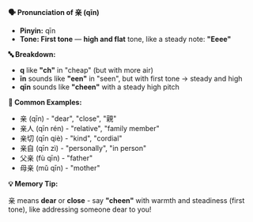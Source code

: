 **🗣️ Pronunciation of 亲 (qīn)**

- **Pinyin:** qīn
- **Tone: First tone** — **high and flat** tone, like a steady note: **"Eeee"**

**🔤 Breakdown:**

- **q** like **"ch"** in "cheap" (but with more air)
- **īn** sounds like **"een"** in "seen", but with first tone → steady and high
- **qīn** sounds like **"cheen"** with a steady high pitch

**📝 Common Examples:**

- 亲 (qīn) - "dear", "close", "親"
- 亲人 (qīn rén) - "relative", "family member"
- 亲切 (qīn qiè) - "kind", "cordial"
- 亲自 (qīn zì) - "personally", "in person"
- 父亲 (fù qīn) - "father"
- 母亲 (mǔ qīn) - "mother"

**💡 Memory Tip:**

亲 means **dear** or **close** - say **"cheen"** with warmth and steadiness (first tone), like
addressing someone dear to you!
